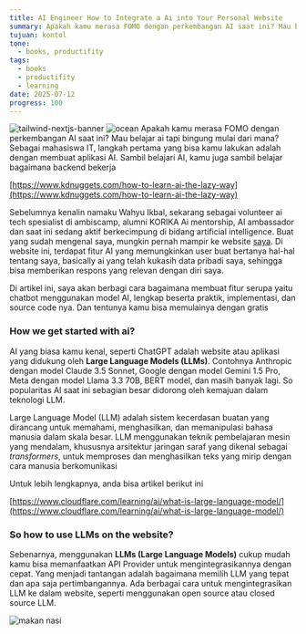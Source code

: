 ```yaml
---
title: AI Engineer How to Integrate a Ai into Your Personal Website
summary: Apakah kamu merasa FOMO dengan perkembangan AI saat ini? Mau belajar ai tapi bingung mulai dari mana? Sebagai mahasiswa IT, langkah pertama yang bisa kamu lakukan adalah dengan membuat aplikasi AI
tujuan: kontol
tone:
  - books, productifity
tags:
  - books
  - productifity
  - learning
date: 2025-07-12
progress: 100
---
```

![tailwind-nextjs-banner](/static/images/twitter-card.png)
![ocean](/static/images/ocean.jpg)
Apakah kamu merasa FOMO dengan perkembangan AI saat ini? Mau belajar ai tapi bingung mulai dari mana? Sebagai mahasiswa IT, langkah pertama yang bisa kamu lakukan adalah dengan membuat aplikasi AI. Sambil belajari AI, kamu juga sambil belajar bagaimana backend bekerja

[https://www.kdnuggets.com/how-to-learn-ai-the-lazy-way](https://www.kdnuggets.com/how-to-learn-ai-the-lazy-way)

Sebelumnya kenalin namaku Wahyu Ikbal, sekarang sebagai volunteer ai tech spesialist di ambiscamp, alumni KORIKA Ai mentorship, AI ambassador dan saat ini sedang aktif berkecimpung di bidang artificial intelligence. Buat yang sudah mengenal saya, mungkin pernah mampir ke website [saya](https://www.wahyuikbal.web.id). Di website ini, terdapat fitur AI yang memungkinkan user buat bertanya hal-hal tentang saya, basically ai yang telah kukasih data pribadi saya, sehingga bisa memberikan respons yang relevan dengan diri saya.

Di artikel ini, saya akan berbagi cara bagaimana membuat fitur serupa yaitu chatbot menggunakan model AI, lengkap beserta praktik, implementasi, dan source code nya. Dan tentunya kamu bisa memulainya dengan gratis

### How we get started with ai?

AI yang biasa kamu kenal, seperti ChatGPT adalah website atau aplikasi yang didukung oleh **Large Language Models (LLMs)**. Contohnya Anthropic dengan model Claude 3.5 Sonnet, Google dengan model Gemini 1.5 Pro, Meta dengan model Llama 3.3 70B, BERT model, dan masih banyak lagi. So popularitas AI saat ini sebagian besar didorong oleh kemajuan dalam teknologi LLM.

Large Language Model (LLM) adalah sistem kecerdasan buatan yang dirancang untuk memahami, menghasilkan, dan memanipulasi bahasa manusia dalam skala besar. LLM menggunakan teknik pembelajaran mesin yang mendalam, khususnya arsitektur jaringan saraf yang dikenal sebagai _transformers_, untuk memproses dan menghasilkan teks yang mirip dengan cara manusia berkomunikasi

Untuk lebih lengkapnya, anda bisa artikel berikut ini

[https://www.cloudflare.com/learning/ai/what-is-large-language-model/](https://www.cloudflare.com/learning/ai/what-is-large-language-model/)

### So how to use LLMs on the website?

Sebenarnya, menggunakan **LLMs (Large Language Models)** cukup mudah kamu bisa memanfaatkan API Provider untuk mengintegrasikannya dengan cepat. Yang menjadi tantangan adalah bagaimana memilih LLM yang tepat dan apa saja pertimbangannya. Ada berbagai cara untuk mengintegrasikan LLM ke dalam website, seperti menggunakan open source atau closed source LLM.

![makan nasi](bunga-maaf.png)

